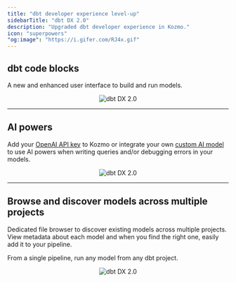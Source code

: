 ```yaml
---
title: "dbt developer experience level-up"
sidebarTitle: "dbt DX 2.0"
description: "Upgraded dbt developer experience in Kozmo."
icon: "superpowers"
"og:image": "https://i.gifer.com/RJ4x.gif"
---
```


## dbt code blocks

A new and enhanced user interface to build and run models.

<Frame>
    <p align="center">
    <img
        alt="dbt DX 2.0"
        src="https://github.com/kozmoai/assets/blob/main/dbt/dbt-dx-code-blocks.gif?raw=true"
    />
    </p>
</Frame>

---

## AI powers

Add your [OpenAI API key](/guides/ai/overview) to Kozmo or integrate your own [custom AI model](/guides/ai/ai-client)
to use AI powers when writing queries and/or debugging errors in your models.

<Frame>
    <p align="center">
    <img
        alt="dbt DX 2.0"
        src="https://github.com/kozmoai/assets/blob/main/dbt/dbt-dx-ai.gif?raw=true"
    />
    </p>
</Frame>

---

## Browse and discover models across multiple projects

Dedicated file browser to discover existing models across multiple projects. 
View metadata about each model and when you find the right one, easily add it to your pipeline.

From a single pipeline, run any model from any dbt project.

<Frame>
    <p align="center">
    <img
        alt="dbt DX 2.0"
        src="https://github.com/kozmoai/assets/blob/main/dbt/dbt-dx-2.gif?raw=true"
    />
    </p>
</Frame>
